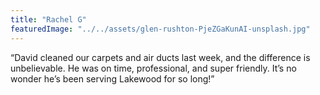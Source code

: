 ```yaml
---
title: "Rachel G"
featuredImage: "../../assets/glen-rushton-PjeZGaKunAI-unsplash.jpg"
---
```

“David cleaned our carpets and air ducts last week, and the difference is unbelievable. He was on time, professional, and super friendly. It’s no wonder he’s been serving Lakewood for so long!”
